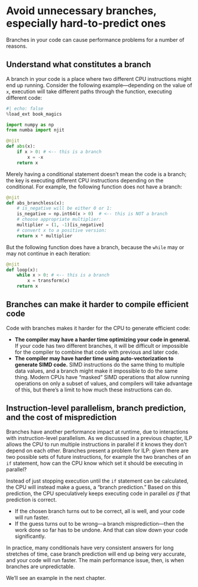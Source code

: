 # Avoid unnecessary branches, especially hard-to-predict ones

Branches in your code can cause performance problems for a number of reasons.

## Understand what constitutes a branch

A branch in your code is a place where two different CPU instructions might end up running.
Consider the following example—depending on the value of `x`, execution will take different paths through the function, executing different code:

```python
#| echo: false
%load_ext book_magics
```

```python
import numpy as np
from numba import njit

@njit
def abs(x):
    if x > 0: # <-- this is a branch
        x = -x
    return x
```

Merely having a conditional statement doesn't mean the code is a branch; the key is executing different CPU instructions depending on the conditional.
For example, the following function does not have a branch:

```python
@njit
def abs_branchless(x):
    # is_negative will be either 0 or 1:
    is_negative = np.int64(x > 0)  # <-- this is NOT a branch
    # choose appropriate multiplier:
    multiplier = (1, -1)[is_negative]
    # convert x to a positive version:
    return x * multiplier
```

But the following function does have a branch, because the `while` may or may not continue in each iteration:

```python
@njit
def loop(x):
    while x > 0: # <-- this is a branch
        x = transform(x)
    return x
```

## Branches can make it harder to compile efficient code

Code with branches makes it harder for the CPU to generate efficient code:

* **The compiler may have a harder time optimizing your code in general.**
  If your code has two different branches, it will be difficult or impossible for the compiler to combine that code with previous and later code.
* **The compiler may have harder time using auto-vectorization to generate SIMD code.**
  SIMD instructions do the same thing to multiple data values, and a branch might make it impossible to do the same thing.
  Modern CPUs have "masked" SIMD operations that allow running operations on only a subset of values, and compilers will take advantage of this, but there's a limit to how much these instructions can do.

## Instruction-level parallelism, branch prediction, and the cost of misprediction

Branches have another performance impact at runtime, due to interactions with instruction-level parallelism.
As we discussed in a previous chapter, ILP allows the CPU to run multiple instructions in parallel if it knows they don't depend on each other.
Branches present a problem for ILP: given there are two possible sets of future instructions, for example the two branches of an `if` statement, how can the CPU know which set it should be executing in parallel?

Instead of just stopping execution until the `if` statement can be calculated, the CPU will instead make a guess, a "branch prediction."
Based on this prediction, the CPU speculatively keeps executing code in parallel _as if_ that prediction is correct.

* If the chosen branch turns out to be correct, all is well, and your code will run faster.
* If the guess turns out to be wrong—a branch misprediction—then the work done so far has to be undone.
  And that can slow down your code significantly.

In practice, many conditionals have very consistent answers for long stretches of time, case branch prediction will end up being very accurate, and your code will run faster.
The main performance issue, then, is when branches are unpredictable.

We'll see an example in the next chapter.
